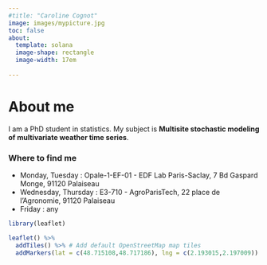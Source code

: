 ```yaml
---
#title: "Caroline Cognot"
image: images/mypicture.jpg
toc: false
about: 
  template: solana
  image-shape: rectangle
  image-width: 17em
 
---
```


# About me
I am a PhD student in statistics. My subject is **Multisite stochastic modeling of multivariate weather time series**. 

### Where to find me
  - Monday, Tuesday : Opale-1-EF-01 - EDF Lab Paris-Saclay, 7 Bd Gaspard Monge, 91120 Palaiseau
  - Wednesday, Thursday : E3-710 - AgroParisTech, 22 place de l’Agronomie, 91120 Palaiseau
  - Friday : any

```r
library(leaflet)

leaflet() %>%
  addTiles() %>% # Add default OpenStreetMap map tiles
  addMarkers(lat = c(48.715108,48.717186), lng = c(2.193015,2.197009))
```

